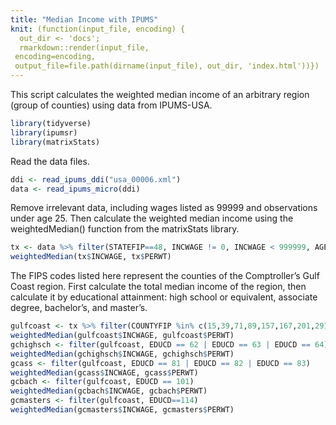 ```yaml
---
title: "Median Income with IPUMS"
knit: (function(input_file, encoding) {
  out_dir <- 'docs';
  rmarkdown::render(input_file,
 encoding=encoding,
 output_file=file.path(dirname(input_file), out_dir, 'index.html'))})
---
```


This script calculates the weighted median income of an arbitrary region (group of counties) using data from IPUMS-USA.

```r
library(tidyverse)
library(ipumsr)
library(matrixStats)
```

Read the data files.

```r
ddi <- read_ipums_ddi("usa_00006.xml")
data <- read_ipums_micro(ddi)
```

Remove irrelevant data, including wages listed as 99999 and observations under age 25. Then calculate the weighted median income using the weightedMedian() function from the matrixStats library.

```r
tx <- data %>% filter(STATEFIP==48, INCWAGE != 0, INCWAGE < 999999, AGE >= 25)
weightedMedian(tx$INCWAGE, tx$PERWT)
```

The FIPS codes listed here represent the counties of the Comptroller's Gulf Coast region. First calculate the total median income of the region, then calculate it by educational attainment: high school or equivalent, associate degree, bachelor's, and master's.

```r
gulfcoast <- tx %>% filter(COUNTYFIP %in% c(15,39,71,89,157,167,201,291,321,339,471,473,481))
weightedMedian(gulfcoast$INCWAGE, gulfcoast$PERWT)
gchighsch <- filter(gulfcoast, EDUCD == 62 | EDUCD == 63 | EDUCD == 64)
weightedMedian(gchighsch$INCWAGE, gchighsch$PERWT)
gcass <- filter(gulfcoast, EDUCD == 81 | EDUCD == 82 | EDUCD == 83)
weightedMedian(gcass$INCWAGE, gcass$PERWT)
gcbach <- filter(gulfcoast, EDUCD == 101)
weightedMedian(gcbach$INCWAGE, gcbach$PERWT)
gcmasters <- filter(gulfcoast, EDUCD==114)
weightedMedian(gcmasters$INCWAGE, gcmasters$PERWT)
```
